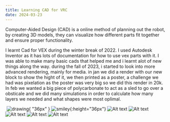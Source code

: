```yaml
---
title: Learning CAD for VRC
date: 2024-03-23
---
```


Computer-Aided Design (CAD) is a online method of planning out the robot, by creating 3D models, they can visualize how different parts fit together and ensure proper functionality. 

I learnt Cad for VEX during the winter break of 2022. I used Autodesk Inventor as it has lots of documentation for how to use vex parts with it. I was able to make many basic cads that helped me and i learnt alot of new things along the way. during the fall of 2023, i started to look into more advanced rendering, mainly for media. in jan we did a render with our new block to show the hight of it, we then printed as a poster, a challenge we had was pixelation as the poster was very big so we did this render in 20k. In feb we wanted a big piece of polycarbonate to act as a sled to go over a obsticale and we did many simulations in order to calculate how many layers we needed and what shapes were most oplimal. 


![<img src="/cad/spinup.png" width="250"/>](/cad/spinup.png)
![drawing](/cad/spinup.png){ "36px" }
![smiley](/cad/spinup.png){:height="36px"}
![Alt text](/cad/spinup.png)
![Alt text](/cad/lowbot.png)
![Alt text](/cad/final.jpg)
![Alt text](/cad/finalzoomed.jpg)
![Alt text](/cad/sled.png)